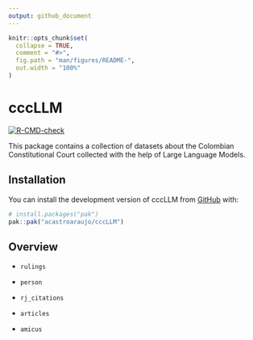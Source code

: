 ```yaml
---
output: github_document
---
```


<!-- README.md is generated from README.Rmd. Please edit that file -->

```r
knitr::opts_chunk$set(
  collapse = TRUE,
  comment = "#>",
  fig.path = "man/figures/README-",
  out.width = "100%"
)
```

# cccLLM

<!-- badges: start -->

[![R-CMD-check](https://github.com/acastroaraujo/cccLLM/actions/workflows/R-CMD-check.yaml/badge.svg)](https://github.com/acastroaraujo/cccLLM/actions/workflows/R-CMD-check.yaml)

<!-- badges: end -->

This package contains a collection of datasets about the Colombian Constitutional Court collected with the help of Large Language Models.

## Installation

You can install the development version of cccLLM from [GitHub](https://github.com/) with:

``` r
# install.packages("pak")
pak::pak("acastroaraujo/cccLLM")
```

## Overview

-   `rulings`

-   `person`

-   `rj_citations`

-   `articles`

-   `amicus`
